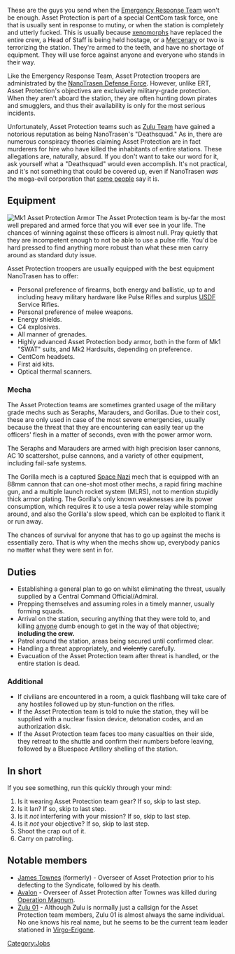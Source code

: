 {{JobPageHeader
|headerbgcolor = black
|headerfontcolor = red
|stafftype = ELITE
|imagebgcolor = gray
|img_generic = Deathsquadofficer.png
|img =
|jobtitle = <s>Deathsquad</s><br>Asset Protection
|access = The pulse rifle does the talking
|difficulty = Depending on the situation at hand
|superior = [[NanoTrasen]]
|duties = Eliminating everything that stands in your way
|guides = This is the guide
}}

These are the guys you send when the [[Emergency Response Team]] won't be enough. Asset Protection is part of a special CentCom task force, one that is usually sent in response to mutiny, or when the station is completely and utterly fucked. This is usually because [[alien|xenomorphs]] have replaced the entire crew, a Head of Staff is being held hostage, or a [[Mercenary]] or two is terrorizing the station. They're armed to the teeth, and have no shortage of equipment. They will use force against anyone and everyone who stands in their way.

Like the Emergency Response Team, Asset Protection troopers are administrated by the [[NanoTrasen Defense Force]]. However, unlike ERT, Asset Protection's objectives are exclusively military-grade protection. When they aren't aboard the station, they are often hunting down pirates and smugglers, and thus their availability is only for the most serious incidents.

Unfortunately, Asset Protection teams such as [[Zulu Team]] have gained a notorious reputation as being NanoTrasen's "Deathsquad." As in, there are numerous conspiracy theories claiming Asset Protection are in fact murderers for hire who have killed the inhabitants of entire stations. These allegations are, naturally, absurd. If you don't want to take our word for it, ask yourself what a "Deathsquad" would even accomplish. It's not practical, and it's not something that could be covered up, even if NanoTrasen ''was'' the mega-evil corporation that [[Syndicate|some people]] say it is.

==Equipment==
[[File:Deathsquadofficer.png|thumbnail|right|Mk1 Asset Protection Armor]]
The Asset Protection team is by-far the most well prepared and armed force that you will ever see in your life. The chances of winning against these officers is almost null. Pray quietly that they are incompetent enough to not be able to use a pulse rifle. You'd be hard pressed to find anything more robust than what these men carry around as standard duty issue.

Asset Protection troopers are usually equipped with the best equipment NanoTrasen has to offer:
* Personal preference of firearms, both energy and ballistic, up to and including heavy military hardware like Pulse Rifles and surplus [[USDF]] Service Rifles.
* Personal preference of melee weapons.
* Energy shields.
* C4 explosives.
* All manner of grenades.
* Highly advanced Asset Protection body armor, both in the form of Mk1 "SWAT" suits, and Mk2 Hardsuits, depending on preference.
* CentCom headsets.
* First aid kits.
* Optical thermal scanners.

===Mecha===
The Asset Protection teams are sometimes granted usage of the military grade mechs such as Seraphs, Marauders, and Gorillas. Due to their cost, these are only used in case of the most severe emergencies, usually because the threat that they are encountering can easily tear up the officers' flesh in a matter of seconds, even with the power armor worn.

The Seraphs and Marauders are armed with high precision laser cannons, AC 10 scattershot, pulse cannons, and a variety of other equipment, including fail-safe systems.

The Gorilla mech is a captured [[Space Nazi]] mech that is equipped with an 88mm cannon that can one-shot most other mechs, a rapid firing machine gun, and a multiple launch rocket system (MLRS), not to mention stupidly thick armor plating. The Gorilla's only known weaknesses are its power consumption, which requires it to use a tesla power relay while stomping around, and also the Gorilla's slow speed, which can be exploited to flank it or run away.

The chances of survival for anyone that has to go up against the mechs is essentially zero. That is why when the mechs show up, everybody panics no matter what they were sent in for.

==Duties==
* Establishing a general plan to go on whilst eliminating the threat, usually supplied by a Central Command Official/Admiral.
* Prepping themselves and assuming roles in a timely manner, usually forming squads.
* Arrival on the station, securing anything that they were told to, and killing <u>anyone</u> dumb enough to get in the way of that objective; '''including the crew.'''
* Patrol around the station, areas being secured until confirmed clear.
* Handling a threat appropriately, and <s>violently</s> carefully.
* Evacuation of the Asset Protection team after threat is handled, or the entire station is dead.
===Additional===
* If civilians are encountered in a room, a quick flashbang will take care of any hostiles followed up by stun-function on the rifles.
* If the Asset Protection team is told to nuke the station, they will be supplied with a nuclear fission device, detonation codes, and an authorization disk.
* If the Asset Protection team faces too many casualties on their side, they retreat to the shuttle and confirm their numbers before leaving, followed by a Bluespace Artillery shelling of the station.

==In short==
If you see something, run this quickly through your mind:

# Is it wearing Asset Protection team gear? If so, skip to last step.
# Is it Ian? If so, skip to last step.
# Is it ''not'' interfering with your mission? If so, skip to last step.
# Is it ''not'' your objective? If so, skip to last step.
# Shoot the crap out of it.
# Carry on patrolling.

==Notable members==
* [[James Townes]] (formerly) - Overseer of Asset Protection prior to his defecting to the Syndicate, followed by his death.
* [[Avalon]] - Overseer of Asset Protection after Townes was killed during [[Operation Magnum]].
* [[Zulu 01]] - Although Zulu is normally just a callsign for the Asset Protection team members, Zulu 01 is almost always the same individual. No one knows his real name, but he seems to be the current team leader stationed in [[Virgo-Erigone]].

{{Jobs}}
[[Category:Jobs]]